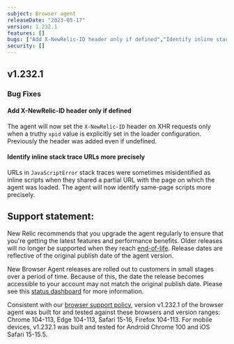```yaml
---
subject: Browser agent
releaseDate: "2023-05-17"
version: 1.232.1
features: []
bugs: ["Add X-NewRelic-ID header only if defined","Identify inline stack trace URLs more precisely"]
security: []
---
```


## v1.232.1

### Bug Fixes

#### Add X-NewRelic-ID header only if defined
The agent will now set the `X-NewRelic-ID` header on XHR requests only when a truthy `xpid` value is explicitly set in the loader configuration. Previously the header was added even if undefined.

#### Identify inline stack trace URLs more precisely
URLs in `JavaScriptError` stack traces were sometimes misidentified as inline scripts when they shared a partial URL with the page on which the agent was loaded. The agent will now identify same-page scripts more precisely.

## Support statement:

New Relic recommends that you upgrade the agent regularly to ensure that you're getting the latest features and performance benefits. Older releases will no longer be supported when they reach [end-of-life](https://docs.newrelic.com/docs/browser/browser-monitoring/getting-started/browser-agent-eol-policy/). Release dates are reflective of the original publish date of the agent version.

New Browser Agent releases are rolled out to customers in small stages over a period of time. Because of this, the date the release becomes accessible to your account may not match the original publish date. Please see this [status dashboard](https://newrelic.github.io/newrelic-browser-agent-release/) for more information.

Consistent with our [browser support policy](https://docs.newrelic.com/docs/browser/new-relic-browser/getting-started/compatibility-requirements-browser-monitoring/#browser-types), version v1.232.1 of the browser agent was built for and tested against these browsers and version ranges: Chrome 104-113, Edge 104-113, Safari 15-16, Firefox 104-113. For mobile devices, v1.232.1 was built and tested for Android Chrome 100 and iOS Safari 15-15.5.
